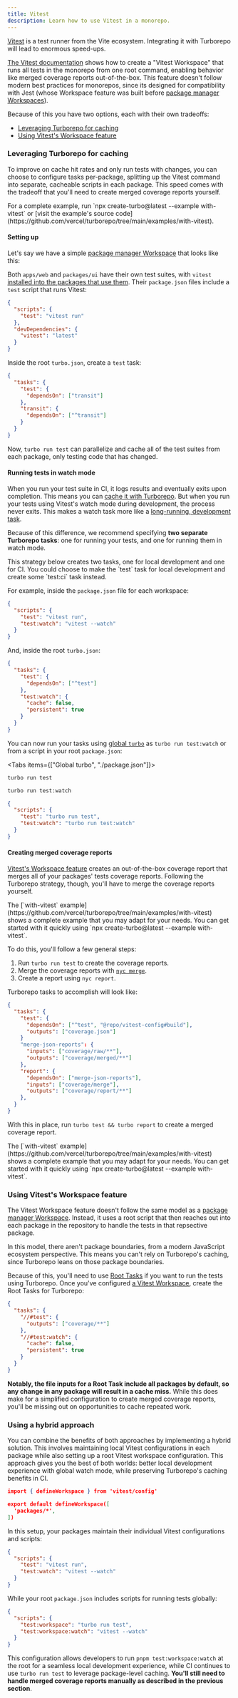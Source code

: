```yaml
---
title: Vitest
description: Learn how to use Vitest in a monorepo.
---
```



[Vitest](https://vitest.dev/) is a test runner from the Vite ecosystem. Integrating it with Turborepo will lead to enormous speed-ups.

[The Vitest documentation](https://vitest.dev/guide/workspace) shows how to create a "Vitest Workspace" that runs all tests in the monorepo from one root command, enabling behavior like merged coverage reports out-of-the-box. This feature doesn't follow modern best practices for monorepos, since its designed for compatibility with Jest (whose Workspace feature was built before [package manager Workspaces](/repo/docs/crafting-your-repository/structuring-a-repository)).

Because of this you have two options, each with their own tradeoffs:

- [Leveraging Turborepo for caching](#leveraging-turborepo-for-caching)
- [Using Vitest's Workspace feature](#using-vitests-workspace-feature)

### Leveraging Turborepo for caching

To improve on cache hit rates and only run tests with changes, you can choose to configure tasks per-package, splitting up the Vitest command into separate, cacheable scripts in each package. This speed comes with the tradeoff that you'll need to create merged coverage reports yourself.

<Callout>
  For a complete example, run `npx create-turbo@latest --example with-vitest` or
  [visit the example's source
  code](https://github.com/vercel/turborepo/tree/main/examples/with-vitest).
</Callout>

#### Setting up

Let's say we have a simple [package manager Workspace](/repo/docs/crafting-your-repository/structuring-a-repository) that looks like this:

<Files>
  <Folder name="apps" defaultOpen>
    <Folder name="web" defaultOpen>
      <File name="package.json" />
    </Folder>
  </Folder>
  <Folder name="packages" defaultOpen>
    <Folder name="ui" defaultOpen>
      <File name="package.json" />
    </Folder>
  </Folder>
</Files>

Both `apps/web` and `packages/ui` have their own test suites, with `vitest` [installed into the packages that use them](/repo/docs/crafting-your-repository/managing-dependencies#install-dependencies-where-theyre-used). Their `package.json` files include a `test` script that runs Vitest:

```json title="./apps/web/package.json"
{
  "scripts": {
    "test": "vitest run"
  },
  "devDependencies": {
    "vitest": "latest"
  }
}
```

Inside the root `turbo.json`, create a `test` task:

```json title="./turbo.json"
{
  "tasks": {
    "test": {
      "dependsOn": ["transit"]
    },
    "transit": {
      "dependsOn": ["^transit"]
    }
  }
}
```

Now, `turbo run test` can parallelize and cache all of the test suites from each package, only testing code that has changed.

#### Running tests in watch mode

When you run your test suite in CI, it logs results and eventually exits upon completion. This means you can [cache it with Turborepo](/repo/docs/crafting-your-repository/caching). But when you run your tests using Vitest's watch mode during development, the process never exits. This makes a watch task more like a [long-running, development task](/repo/docs/crafting-your-repository/developing-applications).

Because of this difference, we recommend specifying **two separate Turborepo tasks**: one for running your tests, and one for running them in watch mode.

<Callout>
  This strategy below creates two tasks, one for local development and one for
  CI. You could choose to make the `test` task for local development and create
  some `test:ci` task instead.
</Callout>

For example, inside the `package.json` file for each workspace:

```json title="./apps/web/package.json"
{
  "scripts": {
    "test": "vitest run",
    "test:watch": "vitest --watch"
  }
}
```

And, inside the root `turbo.json`:

```json title="./turbo.json"
{
  "tasks": {
    "test": {
      "dependsOn": ["^test"]
    },
    "test:watch": {
      "cache": false,
      "persistent": true
    }
  }
}
```

You can now run your tasks using [global `turbo`](/repo/docs/getting-started/installation#global-installation) as `turbo run test:watch` or from a script in your root `package.json`:

<Tabs items={["Global turbo", "./package.json"]}>
<Tab value="Global turbo">

```bash title="Terminal"
turbo run test

turbo run test:watch
```

</Tab>

<Tab value="./package.json">

```json title="./package.json"
{
  "scripts": {
    "test": "turbo run test",
    "test:watch": "turbo run test:watch"
  }
}
```

</Tab>

</Tabs>

#### Creating merged coverage reports

[Vitest's Workspace feature](#using-vitests-workspace-feature) creates an out-of-the-box coverage report that merges all of your packages' tests coverage reports. Following the Turborepo strategy, though, you'll have to merge the coverage reports yourself.

<Callout type="info">
  The [`with-vitest`
  example](https://github.com/vercel/turborepo/tree/main/examples/with-vitest)
  shows a complete example that you may adapt for your needs. You can get
  started with it quickly using `npx create-turbo@latest --example with-vitest`.
</Callout>

To do this, you'll follow a few general steps:

1. Run `turbo run test` to create the coverage reports.
2. Merge the coverage reports with [`nyc merge`](https://github.com/istanbuljs/nyc?tab=readme-ov-file#what-about-nyc-merge).
3. Create a report using `nyc report`.

Turborepo tasks to accomplish will look like:

```json title="./turbo.json"
{
  "tasks": {
    "test": {
      "dependsOn": ["^test", "@repo/vitest-config#build"],
      "outputs": ["coverage.json"]
    }
    "merge-json-reports": {
      "inputs": ["coverage/raw/**"],
      "outputs": ["coverage/merged/**"]
    },
    "report": {
      "dependsOn": ["merge-json-reports"],
      "inputs": ["coverage/merge"],
      "outputs": ["coverage/report/**"]
    },
  }
}
```

With this in place, run `turbo test && turbo report` to create a merged coverage report.

<Callout type="info">
  The [`with-vitest`
  example](https://github.com/vercel/turborepo/tree/main/examples/with-vitest)
  shows a complete example that you may adapt for your needs. You can get
  started with it quickly using `npx create-turbo@latest --example with-vitest`.
</Callout>

### Using Vitest's Workspace feature

The Vitest Workspace feature doesn't follow the same model as a [package manager Workspace](/repo/docs/crafting-your-repository/structuring-a-repository). Instead, it uses a root script that then reaches out into each package in the repository to handle the tests in that repsective package.

In this model, there aren't package boundaries, from a modern JavaScript ecosystem perspective. This means you can't rely on Turborepo's caching, since Turborepo leans on those package boundaries.

Because of this, you'll need to use [Root Tasks](/repo/docs/crafting-your-repository/configuring-tasks#registering-root-tasks) if you want to run the tests using Turborepo. Once you've configured [a Vitest Workspace](https://vitest.dev/guide/workspace), create the Root Tasks for Turborepo:

```json title="./turbo.json"
{
  "tasks": {
    "//#test": {
      "outputs": ["coverage/**"]
    },
    "//#test:watch": {
      "cache": false,
      "persistent": true
    }
  }
}
```

**Notably, the file inputs for a Root Task include all packages by default, so any change in any package will result in a cache miss.** While this does make for a simplified configuration to create merged coverage reports, you'll be missing out on opportunities to cache repeated work.

### Using a hybrid approach

You can combine the benefits of both approaches by implementing a hybrid solution. This involves maintaining local Vitest configurations in each package while also setting up a root Vitest workspace configuration. This approach gives you the best of both worlds: better local development experience with global watch mode, while preserving Turborepo's caching benefits in CI.

```json title="./vitest.workspace.ts"
import { defineWorkspace } from 'vitest/config'

export default defineWorkspace([
  'packages/*',
])
```

In this setup, your packages maintain their individual Vitest configurations and scripts:

```json title="./packages/ui/package.json"
{
  "scripts": {
    "test": "vitest run",
    "test:watch": "vitest --watch"
  }
}
```

While your root `package.json` includes scripts for running tests globally:

```json title="./package.json"
{
  "scripts": {
    "test:workspace": "turbo run test",
    "test:workspace:watch": "vitest --watch"
  }
}
```

This configuration allows developers to run `pnpm test:workspace:watch` at the root for a seamless local development experience, while CI continues to use `turbo run test` to leverage package-level caching. **You'll still need to handle merged coverage reports manually as described in the previous section**.
